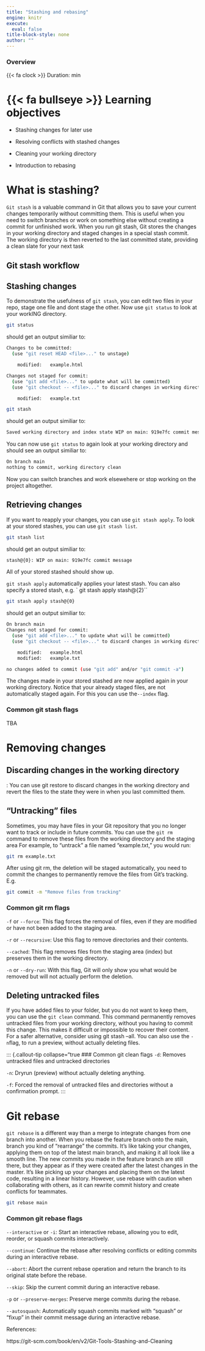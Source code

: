 ```yaml
---
title: "Stashing and rebasing"
engine: knitr
execute:
  eval: false
title-block-style: none
author: ""
---
```


::: callout-note
### Overview

{{< fa clock >}} Duration: min
:::

# {{< fa bullseye >}} Learning objectives
- Stashing changes for later use

- Resolving conflicts with stashed changes

- Cleaning your working directory

- Introduction to rebasing

# What is stashing?
`Git stash` is a valuable command in Git that allows you to save your current changes temporarily without committing them.
This is useful when you need to switch branches or work on something else without creating a commit for unfinished work.
When you run git stash, Git stores the changes in your working directory and staged changes in a special stash commit.
The working directory is then reverted to the last committed state, providing a clean slate for your next task

## Git stash workflow

## Stashing changes
To demonstrate the usefulness of `git stash`, you can edit two files in your repo, stage one file and dont stage the other.
Now use `git status` to look at your workING directory.

```bash
git status
```
should get an output similiar to:

```bash
Changes to be committed:
  (use "git reset HEAD <file>..." to unstage)

	modified:   example.html

Changes not staged for commit:
  (use "git add <file>..." to update what will be committed)
  (use "git checkout -- <file>..." to discard changes in working directory)

	modified:   example.txt   
```

```bash
git stash
````
should get an output similiar to:

```bash
Saved working directory and index state WIP on main: 919e7fc commit message
```
You can now use `git status` to again look at your working directory and should see an output similiar to:
```bash
On branch main
nothing to commit, working directory clean
````
Now you can switch branches and work elsewehere or stop working on the project altogether.

## Retrieving changes
If you want to reapply your changes, you can use `git stash apply`. 
To look at your stored stashes, you can use `git stash list`.
```bash
git stash list
````
should get an output similiar to:
```bash
stash@{0}: WIP on main: 919e7fc commit message
````
All of your stored stashed should show up.

`git stash apply` automatically applies your latest stash.
You can also specify a stored stash, e.g. ` git stash apply stash@{2}``

```bash
git stash apply stash@{0}
```
should get an output similiar to:
```bash
On branch main
Changes not staged for commit:
  (use "git add <file>..." to update what will be committed)
  (use "git checkout -- <file>..." to discard changes in working directory)

	modified:   example.html
	modified:   example.txt

no changes added to commit (use "git add" and/or "git commit -a")
```

The changes made in your stored stashed are now applied again in your working directory.
Notice that your already staged files, are not automatically staged again.
For this you can use the`--index` flag.

::: {.callout-tip collapse="true"}
### Common git stash flags
TBA
:::

# Removing changes
## Discarding changes in the working directory
: You can use git restore to discard changes in the working directory and revert the files to the state they were in when you last committed them.

## "Untracking" files
Sometimes, you may have files in your Git repository that you no longer want to track or include in future commits. 
You can use the `git rm` command to remove these files from the working directory and the staging area
For example, to "untrack" a file named "example.txt," you would run:
```bash
git rm example.txt
````
After using git rm, the deletion will be staged automatically,  you need to commit the changes to permanently remove the files from Git's tracking.
E.g.
```bash
git commit -m "Remove files from tracking"
````
::: {.callout-tip collapse="true"}
### Common git rm flags
`-f` or `--force`: 
This flag forces the removal of files, even if they are modified or have not been added to the staging area. 

`-r` or `--recursive`: 
Use this flag to remove directories and their contents. 

`--cached`: 
This flag removes files from the staging area (index) but preserves them in the working directory. 

`-n` or `--dry-run`: 
With this flag, Git will only show you what would be removed but will not actually perform the deletion. 
:::


## Deleting untracked files
If you have added files to your folder, but you do not want to keep them, you can use the `git clean` command.
This command permanently removes untracked files from your working directory, without you having to commit this change.
This makes it difficult or impossible to recover their content.
For a safer alternative, consider using git stash --all. 
You can also use the `-n`flag, to run a preview, without actually deleting files.

::: {.callout-tip collapse="true
### Common git clean flags
`-d`: 
Removes untracked files and untracked directories

`-n`: 
Dryrun (preview) without actually deleting anything.

`-f`: 
Forced the removal of untracked files and directories without a confirmation prompt.
:::

# Git rebase
`git rebase` is a different way than a merge to integrate changes from one branch into another. 
When you rebase the feature branch onto the main, branch you kind of "rearrange" the commits. 
It's like taking your changes, applying them on top of the latest main branch, and making it all look like a smooth line. 
The new commits you made in the feature branch are still there, but they appear as if they were created after the latest changes in the master. 
It's like picking up your changes and placing them on the latest code, resulting in a linear history. However, use rebase with caution when collaborating with others, as it can rewrite commit history and create conflicts for teammates.

```bash
git rebase main
```
::: {.callout-tip collapse="true"}
### Common git rebase flags
`--interactive` or `-i`: 
Start an interactive rebase, allowing you to edit, reorder, or squash commits interactively.

`--continue`: 
Continue the rebase after resolving conflicts or editing commits during an interactive rebase.

`--abort`: 
Abort the current rebase operation and return the branch to its original state before the rebase.

`--skip`: 
Skip the current commit during an interactive rebase.

`-p` or `--preserve-merges`: 
Preserve merge commits during the rebase.

`--autosquash`: 
Automatically squash commits marked with "squash" or "fixup" in their commit message during an interactive rebase.
:::

References:

https://git-scm.com/book/en/v2/Git-Tools-Stashing-and-Cleaning